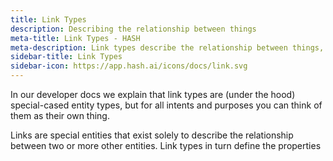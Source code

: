 ```yaml
---
title: Link Types
description: Describing the relationship between things
meta-title: Link Types - HASH
meta-description: Link types describe the relationship between things, and may have attributes associated with them
sidebar-title: Link Types
sidebar-icon: https://app.hash.ai/icons/docs/link.svg
---
```


In our developer docs we explain that link types are (under the hood) special-cased entity types, but for all intents and purposes you can think of them as their own thing.

Links are special entities that exist solely to describe the relationship between two or more other entities. Link types in turn define the properties
